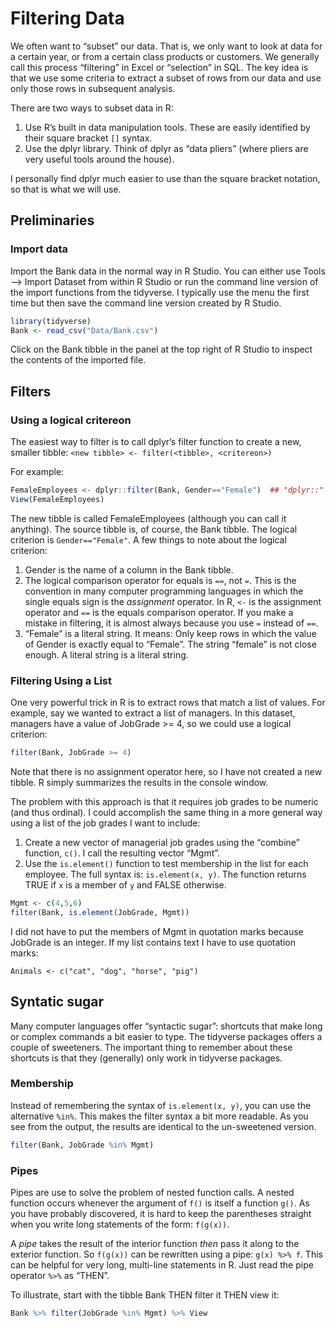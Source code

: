 # Filtering Data {#filter}

We often want to "subset" our data.  That is, we only want to look at data for a certain year, or from a certain class products or customers.  We generally call this process "filtering" in Excel or "selection" in SQL.  The key idea is that we use some criteria to extract a subset of rows from our data and use only those rows in subsequent analysis.

There are two ways to subset data in R:

1.  Use R's built in data manipulation tools.  These are easily identified by their square bracket `[]` syntax.
2.  Use the dplyr library. Think of dplyr as "data pliers" (where pliers are very useful tools around the house).

I personally find dplyr much easier to use than the square bracket notation, so that is what we will use.

## Preliminaries

### Import data
Import the Bank data in the normal way in R Studio.  You can either use Tools --> Import Dataset from within R Studio or run the command line version of the import functions from the tidyverse.  I typically use the menu the first time but then save the command line version created by R Studio.

```{r message=FALSE, warning=FALSE}
library(tidyverse)
Bank <- read_csv("Data/Bank.csv")
```

Click on the Bank tibble in the panel at the top right of R Studio to inspect the contents of the imported file.

## Filters

### Using a logical critereon

The easiest way to filter is to call dplyr's filter function to create a new, smaller tibble:
`<new tibble> <- filter(<tibble>, <critereon>)`

For example:

```{r}
FemaleEmployees <- dplyr::filter(Bank, Gender=="Female")  ## "dplyr::" not required
View(FemaleEmployees)
```

The new tibble is called FemaleEmployees (although you can call it anything).  The source tibble is, of course, the Bank tibble.  The logical criterion is `Gender=="Female"`.  A few things to note about the logical criterion:

1.  Gender is the name of a column in the Bank tibble.
2.  The logical comparison operator for equals is `==`, not `=`.  This is the convention in many computer programming languages in which the single equals sign is the _assignment_ operator.  In R, `<-` is the assignment operator and `==` is the equals comparison operator.  If you make a mistake in filtering, it is almost always because you use `=` instead of `==`.
3.  "Female" is a literal string.  It means: Only keep rows in which the value of Gender is exactly equal to "Female".  The string "female" is not close enough.  A literal string is a literal string.

### Filtering Using a List

One very powerful trick in R is to extract rows that match a list of values.  For example, say we wanted to extract a list of managers.  In this dataset, managers have a value of JobGrade >= 4, so we could use a logical criterion:

```{r}
filter(Bank, JobGrade >= 4)
```

Note that there is no assignment operator here, so I have not created a new tibble.  R simply summarizes the results in the console window.

The problem with this approach is that it requires job grades to be numeric (and thus ordinal).  I could accomplish the same thing in a more general way using a list of the job grades I want to include:

1.  Create a new vector of managerial job grades using the "combine" function, `c()`.  I call the resulting vector "Mgmt".
2.  Use the `is.element()` function to test membership in the list for each employee.  The full syntax is: `is.element(x, y)`.  The function returns TRUE if `x` is a member of `y` and FALSE otherwise.

```{r}
Mgmt <- c(4,5,6)
filter(Bank, is.element(JobGrade, Mgmt))
```

I did not have to put the members of Mgmt in quotation marks because JobGrade is an integer.  If my list contains text I have to use quotation marks:

`Animals <- c("cat", "dog", "horse", "pig")`

## Syntatic sugar

Many computer languages offer "syntactic sugar": shortcuts that make long or complex commands a bit easier to type.  The tidyverse packages offers a couple of sweeteners.  The important thing to remember about these shortcuts is that they (generally) only work in tidyverse packages.

### Membership

Instead of remembering the syntax of `is.element(x, y)`, you can use the alternative `%in%`.  This makes the filter syntax a bit more readable.  As you see from the output, the results are identical to the un-sweetened version.

```{r}
filter(Bank, JobGrade %in% Mgmt)
```

### Pipes

Pipes are use to solve the problem of nested function calls.  A nested function occurs whenever the argument of `f()` is itself a function `g()`.  As you have probably discovered, it is hard to keep the parentheses straight when you write long statements of the form: `f(g(x))`.

A _pipe_ takes the result of the interior function _then_ pass it along to the exterior function.  So `f(g(x))` can be rewritten using a pipe: `g(x) %>% f`.  This can be helpful for very long, multi-line statements in R.  Just read the pipe operator `%>%` as "THEN".

To illustrate, start with the tibble Bank THEN filter it THEN view it:

```{r}
Bank %>% filter(JobGrade %in% Mgmt) %>% View
```
